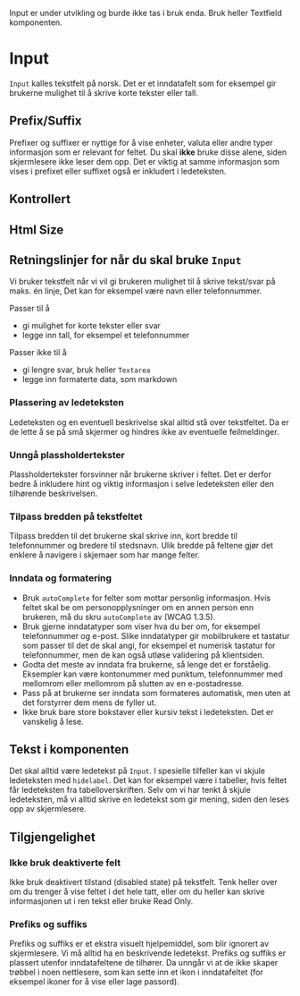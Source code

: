 

<Meta of={InputStories} />

<Alert color="warning">Input er under utvikling og burde ikke tas i bruk enda. Bruk heller Textfield komponenten.</Alert>
<br />

# Input

`Input` kalles tekstfelt på norsk. Det er et inndatafelt som for eksempel gir brukerne mulighet til å skrive korte tekster eller tall.

<Primary />
<Controls />

## Prefix/Suffix

Prefixer og suffixer er nyttige for å vise enheter, valuta eller andre typer informasjon som er relevant for feltet.
Du skal **ikke** bruke disse alene, siden skjermlesere ikke leser dem opp.
Det er viktig at samme informasjon som vises i prefixet eller suffixet også er inkludert i ledeteksten.

<Canvas of={InputStories.Adornments} />

## Kontrollert

<Canvas of={InputStories.Controlled} />

## Html Size

<Canvas of={InputStories.HtmlSize} />

## Retningslinjer for når du skal bruke `Input`

Vi bruker tekstfelt når vi vil gi brukeren mulighet til å skrive tekst/svar på maks. én linje, Det kan for eksempel være navn eller telefonnummer.

Passer til å

- gi mulighet for korte tekster eller svar
- legge inn tall, for eksempel et telefonnummer

Passer ikke til å

- gi lengre svar, bruk heller `Textarea`
- legge inn formaterte data, som markdown
  <br />

### Plassering av ledeteksten

Ledeteksten og en eventuell beskrivelse skal alltid stå over tekstfeltet. Da er de lette å se på små skjermer og hindres ikke av eventuelle feilmeldinger.

### Unngå plassholdertekster

Plassholdertekster forsvinner når brukerne skriver i feltet. Det er derfor bedre å inkludere hint og viktig informasjon i selve ledeteksten eller den tilhørende beskrivelsen.

### Tilpass bredden på tekstfeltet

Tilpass bredden til det brukerne skal skrive inn, kort bredde til telefonnummer og bredere til stedsnavn. Ulik bredde på feltene gjør det enklere å navigere i skjemaer som har mange felter.

### Inndata og formatering

- Bruk `autoComplete` for felter som mottar personlig informasjon. Hvis feltet skal be om personopplysninger om en annen person enn brukeren, må du skru `autoComplete` av (WCAG 1.3.5).
- Bruk gjerne inndatatyper som viser hva du ber om, for eksempel telefonnummer og e-post. Slike inndatatyper gir mobilbrukere et tastatur som passer til det de skal angi, for eksempel et numerisk tastatur for telefonnummer, men de kan også utløse validering på klientsiden.
- Godta det meste av inndata fra brukerne, så lenge det er forståelig. Eksempler kan være kontonummer med punktum, telefonnummer med mellomrom eller mellomrom på slutten av en e-postadresse.
- Pass på at brukerne ser inndata som formateres automatisk, men uten at det forstyrrer dem mens de fyller ut.
- Ikke bruk bare store bokstaver eller kursiv tekst i ledeteksten. Det er vanskelig å lese.

## Tekst i komponenten

Det skal alltid være ledetekst på `Input`. I spesielle tilfeller kan vi skjule ledeteksten med `hidelabel`. Det kan for eksempel være i tabeller, hvis feltet får ledeteksten fra tabelloverskriften. Selv om vi har tenkt å skjule ledeteksten, må vi alltid skrive en ledetekst som gir mening, siden den leses opp av skjermlesere.

## Tilgjengelighet

### Ikke bruk deaktiverte felt

Ikke bruk deaktivert tilstand (disabled state) på tekstfelt. Tenk heller over om du trenger å vise feltet i det hele tatt, eller om du heller kan skrive informasjonen ut i ren tekst eller bruke Read Only.

### Prefiks og suffiks

Prefiks og suffiks er et ekstra visuelt hjelpemiddel, som blir ignorert av skjermlesere. Vi må alltid ha en beskrivende ledetekst. Prefiks og suffiks er plassert utenfor inndatafeltene de tilhører. Da unngår vi at de ikke skaper trøbbel i noen nettlesere, som kan sette inn et ikon i inndatafeltet (for eksempel ikoner for å vise eller lage passord).
